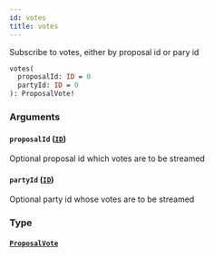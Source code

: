 ```yaml
---
id: votes
title: votes
---
```


Subscribe to votes, either by proposal id or pary id

```graphql
votes(
  proposalId: ID = 0
  partyId: ID = 0
): ProposalVote!

```

### Arguments

#### `proposalId` ([`ID`](/docs/graphql/scalars/id))

Optional proposal id which votes are to be streamed

#### `partyId` ([`ID`](/docs/graphql/scalars/id))

Optional party id whose votes are to be streamed

### Type

#### [`ProposalVote`](/docs/graphql/objects/proposal-vote)
